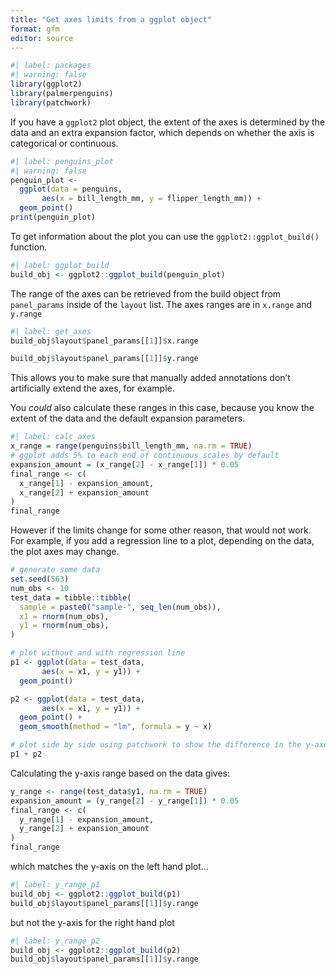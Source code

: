 ```yaml
---
title: "Get axes limits from a ggplot object"
format: gfm
editor: source
---
```


```r
#| label: packages
#| warning: false
library(ggplot2)
library(palmerpenguins)
library(patchwork)
```

If you have a `ggplot2` plot object, the extent of the axes is determined by the 
data and an extra expansion factor, which depends on whether the axis is
categorical or continuous.
```r
#| label: penguins_plot
#| warning: false
penguin_plot <- 
  ggplot(data = penguins,
       aes(x = bill_length_mm, y = flipper_length_mm)) +
  geom_point()
print(penguin_plot)
```

To get information about the plot you can use the `ggplot2::ggplot_build()` 
function.

```r
#| label: ggplot_build
build_obj <- ggplot2::ggplot_build(penguin_plot)
```

The range of the axes can be retrieved from the build object from `panel_params`
inside of the `layout` list. The axes ranges are in `x.range` and `y.range`
```r
#| label: get_axes
build_obj$layout$panel_params[[1]]$x.range

build_obj$layout$panel_params[[1]]$y.range
```

This allows you to make sure that manually added annotations don't artificially
extend the axes, for example.

You _could_ also calculate these ranges in this case, because you know the extent 
of the data and the default expansion parameters. 
```r
#| label: calc_axes
x_range = range(penguins$bill_length_mm, na.rm = TRUE)
# ggplot adds 5% to each end of continuous scales by default
expansion_amount = (x_range[2] - x_range[1]) * 0.05
final_range <- c(
  x_range[1] - expansion_amount,
  x_range[2] + expansion_amount
)
final_range
```

However if the limits change for some other reason, that would not work.
For example, if you add a regression line to a plot, depending on the data, the 
plot axes may change.
```r
# generate some data
set.seed(563)
num_obs <- 10
test_data = tibble::tibble(
  sample = paste0("sample-", seq_len(num_obs)),
  x1 = rnorm(num_obs),
  y1 = rnorm(num_obs),
)

# plot without and with regression line
p1 <- ggplot(data = test_data,
       aes(x = x1, y = y1)) +
  geom_point()

p2 <- ggplot(data = test_data,
       aes(x = x1, y = y1)) +
  geom_point() +
  geom_smooth(method = "lm", formula = y ~ x)

# plot side by side using patchwork to show the difference in the y-axes
p1 + p2
```

Calculating the y-axis range based on the data gives:
```r
y_range <- range(test_data$y1, na.rm = TRUE)
expansion_amount = (y_range[2] - y_range[1]) * 0.05
final_range <- c(
  y_range[1] - expansion_amount,
  y_range[2] + expansion_amount
)
final_range
```

which matches the y-axis on the left hand plot...
```r
#| label: y_range_p1
build_obj <- ggplot2::ggplot_build(p1)
build_obj$layout$panel_params[[1]]$y.range
```

but not the y-axis for the right hand plot
```r
#| label: y_range_p2
build_obj <- ggplot2::ggplot_build(p2)
build_obj$layout$panel_params[[1]]$y.range
```
